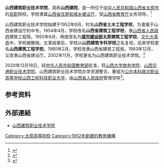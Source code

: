 {{coord|37.74063|112.69868|display=title}}
{{Infobox School
| name = 山西建筑职业技术学院
| other_name = <SPAN style="FONT-SIZE: small">Shanxi Architectural College</span>
| image = 在建教学楼——2005 - panoramio.jpg
| motto = 建德筑能、自强不息
| established = 1952年
| type = 高职
| religion = 
| affiliation = [[山西省住房和城乡建设厅|山西省住房和城乡建设厅]]
| district = 
| grades = 
| president = 
| principal = 
| dean = 
| college = 
| house = 
| sc =
| cs =
| faculty = 310名
| staff = 
| students = 全日制在校生8989名
| athletics = 
| conference = 
| colors = 
| mascot = 
| magazine = 
| free_label = 
| free_text = 
| free_label2 = 
| free_text2 = 
| free_label3 = 
| free_text3 = 
| address =[[山西省|山西省]][[晋中市|晋中市]]榆次区文华街369号
| tel =  （+86）0351-7432940 7432646 
| fax = 
| mail = 
| website = [http://www.sxatc.com/ 学校网站]
}}
'''山西建筑职业技术学院'''，简称'''山西建院'''，是一所位于[[中华人民共和国|中华人民共和国]][[山西省|山西省]][[太原市|太原市]]的[[高职|高职]]院校。学校隶属[[山西省住房和城乡建设厅|山西省住房和城乡建设厅]]，受[[山西省教育厅|山西省教育厅]]业务领导。<ref>{{cite web|title=山西建筑职业技术学院简介|url=http://www.sxatc.com/detail.aspx?typeid=362|publisher=山西建筑职业技术学院|accessdate=2013-05-24|deadurl=yes|archiveurl=https://web.archive.org/web/20130809160418/http://www.sxatc.com/detail.aspx?typeid=362|archivedate=2013-08-09}}</ref> 

山西建筑职业技术学院始建于1952年8月，时名'''山西省土木工程学校'''，为隶属于山西省建设厅的中专。1954年4月，学校改名'''山西省建筑工程学校'''，隶[[山西省人民政府|山西省人民政府]]建筑工程局。1955年6月，再度改名为'''[[城市建设部|城市建设部]]太原建筑工程学校'''。[[文化大革命|文化大革命]]中，学校被撤销。文革结束后，学校以'''山西建筑专科学校'''之名复校。后来学校更名'''山西建筑工程学校'''。1980年2月，学校改隶山西省建筑工程局。1983年12月，又改隶山西省建设厅。2002年11月，学校更名为山西建筑职业技术学院。<ref>{{cite web|title=山西建筑职业技术学院|url=http://www.ceat.edu.cn/MXBL/MXBLBrowse.aspx?cote=%C6%D5%CD%A8%B8%DF%B5%C8%D1%A7%D0%A3%A1%FA%C9%BD%CE%F7&ArtId=960|work=院校博览→普通高等学校→山西|publisher=中国教育干部培训网|accessdate=2013-05-24|archive-date=2016-03-05|archive-url=https://web.archive.org/web/20160305060629/http://www.ceat.edu.cn/MXBL/MXBLBrowse.aspx?cote=%C6%D5%CD%A8%B8%DF%B5%C8%D1%A7%D0%A3%A1%FA%C9%BD%CE%F7&ArtId=960|dead-url=yes}}</ref>

2020年12月18日，经[[中华人民共和国教育部|中华人民共和国教育部]]批准，将[[山西大学商务学院|山西大学商务学院]]、[[山西交通职业技术学院|山西交通职业技术学院]]、山西建筑职业技术学院办学资源整合，重组为[[职业大学|公办本科层次职业高等学校]][[山西工程科技职业大学|山西工程科技职业大学]]，由[[山西省人民政府|山西省人民政府]]管理领导<ref name="报道0104A">{{cite news |author1=教育部发展规划司 |title=教育部关于同意山西大学商务学院转设为山西工程科技职业大学的函（教发函〔2020〕113号） |url=http://www.moe.gov.cn/srcsite/A03/s181/202101/t20210105_508750.html |accessdate=2020-10-09 |page= |work=中华人民共和国教育部政府门户网站 |location=北京 |language=zh-hans |archive-date=2021-02-24 |archive-url=https://web.archive.org/web/20210224174717/http://www.moe.gov.cn/srcsite/A03/s181/202101/t20210105_508750.html |dead-url=no }}</ref>。

== 参考资料 ==
{{reflist}}

== 外部連結 ==
* [http://www.sxatc.com/ 山西建筑职业技术学院] {{Wayback|url=http://www.sxatc.com/ |date=20130521030216 }}


{{山西高等院校}}

[[Category:太原高等院校|Category:太原高等院校]]
[[Category:1952年創建的教育機構|Category:1952年創建的教育機構]]